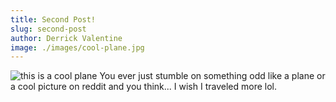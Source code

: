 ```yaml
---
title: Second Post!
slug: second-post
author: Derrick Valentine
image: ./images/cool-plane.jpg
---
```


![this is a cool plane](./images/cool-plane.jpg)
You ever just stumble on something odd like a plane or a cool picture on reddit and you think... I wish I traveled more lol.

